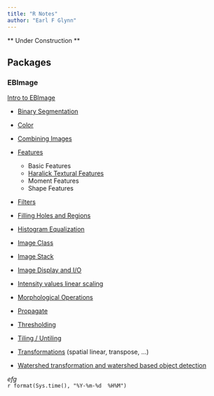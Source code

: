 ```yaml
---
title: "R Notes"
author: "Earl F Glynn"
---
```


** Under Construction **

## Packages

### EBImage

[Intro to EBImage](package/EBImage/Intro-to-EBImage.html)

* [Binary Segmentation](package/EBImage/Binary-Segmentation.html)

* [Color](package/EBImage/Color.html)

* [Combining Images](package/EBImage/Combining-Images.html)

* [Features](package/EBImage/Features.html)

    + Basic Features
    + [Haralick Textural Features](package/EBImage/Haralick-Textural-Features.html)
    + Moment Features
    + Shape Features
  
* [Filters](package/EBImage/Filters.html)

* [Filling Holes and Regions](package/EBImage/Filling.html)

* [Histogram Equalization](package/EBImage/Histogram-Equalization.html)
  
* [Image Class](package/EBImage/Image-Class.html)

* [Image Stack](package/EBImage/Image-Stack.html)

* [Image Display and I/O](package/EBImage/Image-Display-IO.html)

* [Intensity values linear scaling](package/EBImage/Intensity-values-linear-scaling.html)

* [Morphological Operations](package/EBImage/Morphological-Operations.html)

* [Propagate](package/EBImage/Propagate.html)

* [Thresholding](package/EBImage/Thresholding.html)

* [Tiling / Untiling](package/EBImage/Tile-Untile.html)

* [Transformations](package/EBImage/Spatial-Linear-Transformations.html) (spatial linear, transpose, ...)

* [Watershed transformation and watershed based object detection](package/EBImage/Watershed.html)









*efg*  
`r format(Sys.time(), "%Y-%m-%d  %H%M")`                  